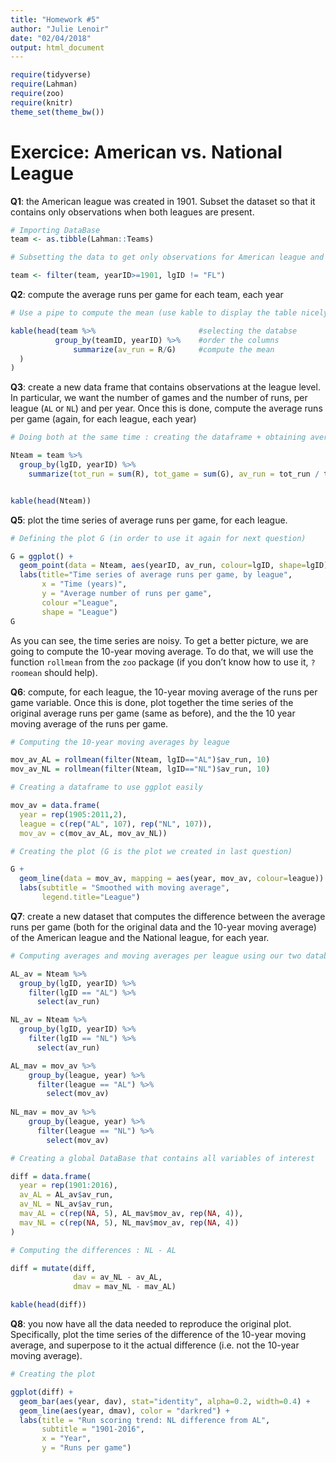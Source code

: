 ```yaml
---
title: "Homework #5"
author: "Julie Lenoir"
date: "02/04/2018"
output: html_document
---
```


```r
require(tidyverse)
require(Lahman)
require(zoo)
require(knitr)
theme_set(theme_bw())
```


# Exercice: American vs. National League

**Q1**: the American league was created in 1901. Subset the dataset so that it contains only observations when both leagues are present.

```r

# Importing DataBase
team <- as.tibble(Lahman::Teams)

# Subsetting the data to get only observations for American league and National one

team <- filter(team, yearID>=1901, lgID != "FL")

```

**Q2**: compute the average runs per game for each team, each year

```r

# Use a pipe to compute the mean (use kable to display the table nicely)

kable(head(team %>%                       #selecting the databse
          group_by(teamID, yearID) %>%    #order the columns
              summarize(av_run = R/G)     #compute the mean
  )
)

```

**Q3**: create a new data frame that contains observations at the league level. In particular, we want the number of games and the number of runs, per league (`AL` or `NL`) and per year. Once this is done, compute the average runs per game (again, for each league, each year) 

```r

# Doing both at the same time : creating the dataframe + obtaining average runs per games (useful for next questions)

Nteam = team %>% 
  group_by(lgID, yearID) %>% 
    summarize(tot_run = sum(R), tot_game = sum(G), av_run = tot_run / tot_game)


kable(head(Nteam))


```

**Q5**: plot the time series of average runs per game, for each league.

```r

# Defining the plot G (in order to use it again for next question)

G = ggplot() +
  geom_point(data = Nteam, aes(yearID, av_run, colour=lgID, shape=lgID), stat="identity") + 
  labs(title="Time series of average runs per game, by league",
       x = "Time (years)", 
       y = "Average number of runs per game",
       colour ="League",
       shape = "League")
G
```

As you can see, the time series are noisy. To get a better picture, we are going to compute the 10-year moving average. To do that, we will use the function `rollmean` from the `zoo` package (if you don't know how to use it, `?roomean` should help).

**Q6**: compute, for each league, the 10-year moving average of the runs per game variable. Once this is done, plot together the time series of the original average runs per game (same as before), and the the 10 year moving average of the runs per game.

```r

# Computing the 10-year moving averages by league

mov_av_AL = rollmean(filter(Nteam, lgID=="AL")$av_run, 10)
mov_av_NL = rollmean(filter(Nteam, lgID=="NL")$av_run, 10)

# Creating a dataframe to use ggplot easily

mov_av = data.frame(
  year = rep(1905:2011,2),
  league = c(rep("AL", 107), rep("NL", 107)),
  mov_av = c(mov_av_AL, mov_av_NL))

# Creating the plot (G is the plot we created in last question)

G +
  geom_line(data = mov_av, mapping = aes(year, mov_av, colour=league)) +
  labs(subtitle = "Smoothed with moving average", 
       legend.title="League")
```

**Q7**: create a new dataset that computes the difference between the average runs per game (both for the original data and the 10-year moving average) of the American league and the National league, for each year.

```r

# Computing averages and moving averages per league using our two databases

AL_av = Nteam %>%
  group_by(lgID, yearID) %>%
    filter(lgID == "AL") %>%
      select(av_run)

NL_av = Nteam %>%
  group_by(lgID, yearID) %>%
    filter(lgID == "NL") %>%
      select(av_run)

AL_mav = mov_av %>%
    group_by(league, year) %>%
      filter(league == "AL") %>%
        select(mov_av)
  
NL_mav = mov_av %>%
    group_by(league, year) %>%
      filter(league == "NL") %>%
        select(mov_av)

# Creating a global DataBase that contains all variables of interest

diff = data.frame(
  year = rep(1901:2016),
  av_AL = AL_av$av_run,
  av_NL = NL_av$av_run,
  mav_AL = c(rep(NA, 5), AL_mav$mov_av, rep(NA, 4)),
  mav_NL = c(rep(NA, 5), NL_mav$mov_av, rep(NA, 4))
)

# Computing the differences : NL - AL

diff = mutate(diff, 
              dav = av_NL - av_AL, 
              dmav = mav_NL - mav_AL)

kable(head(diff))
```

**Q8**: you now have all the data needed to reproduce the original plot. Specifically, plot the time series of the difference of the 10-year moving average, and superpose to it the actual difference (i.e. not the 10-year moving average).

```r

# Creating the plot

ggplot(diff) + 
  geom_bar(aes(year, dav), stat="identity", alpha=0.2, width=0.4) + 
  geom_line(aes(year, dmav), color = "darkred") + 
  labs(title = "Run scoring trend: NL difference from AL",
       subtitle = "1901-2016",
       x = "Year",
       y = "Runs per game")

```